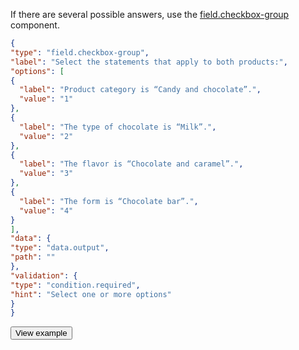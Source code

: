 If there are several possible answers, use the [field.checkbox-group](/docs/template-builder/reference/field.checkbox-group) component.

  <Cut title="Show code">

  ```json
  {
"type": "field.checkbox-group",
"label": "Select the statements that apply to both products:",
"options": [
  {
    "label": "Product category is “Candy and chocolate”.",
    "value": "1"
  },
  {
    "label": "The type of chocolate is “Milk”.",
    "value": "2"
  },
  {
    "label": "The flavor is “Chocolate and caramel”.",
    "value": "3"
  },
  {
    "label": "The form is “Chocolate bar”.",
    "value": "4"
  }
],
"data": {
  "type": "data.output",
  "path": ""
},
"validation": {
  "type": "condition.required",
  "hint": "Select one or more options"
}
  }
  ```

  </Cut>

  <Button view="defaultInverse" size="l" type="link" url="https://ya.cc/t/swfEubVh3ttCg3">View example</Button>

